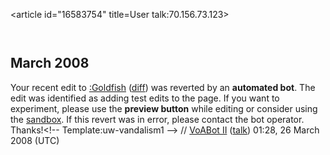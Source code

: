 <article id="16583754" title=User talk:70.156.73.123>
	<talkpage id="16583754" title="User talk:70.156.73.123">

== March 2008 ==
{{{icon|[[Image:Information.svg|25px]] }}} Your recent edit to [[:Goldfish]] ([http://en.wikipedia.org/w/index.php?title=Goldfish&amp;curid=13113&amp;diff=200956721&amp;oldid=200724692 diff]) was reverted by an '''automated bot'''. The edit was identified as adding test edits to the page. If you want to experiment, please use the '''preview button''' while editing or consider using the [[Wikipedia:Sandbox|sandbox]]. If this revert was in error, please contact the bot operator. Thanks!&lt;!-- Template:uw-vandalism1 --&gt; // [[User:VoABot II|VoABot II]] ([[User talk:VoABot II|talk]]) 01:28, 26 March 2008 (UTC)
	</talkpage>
</article>